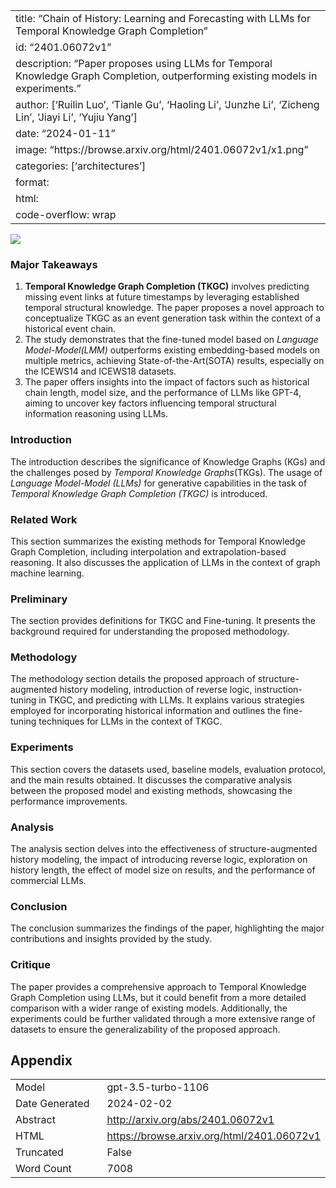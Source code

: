 
---
title: "Chain of History: Learning and Forecasting with LLMs for Temporal Knowledge Graph Completion"
id: "2401.06072v1"
description: "Paper proposes using LLMs for Temporal Knowledge Graph Completion, outperforming existing models in experiments."
author: ['Ruilin Luo', 'Tianle Gu', 'Haoling Li', 'Junzhe Li', 'Zicheng Lin', 'Jiayi Li', 'Yujiu Yang']
date: "2024-01-11"
image: "https://browse.arxiv.org/html/2401.06072v1/x1.png"
categories: ['architectures']
format:
  html:
    code-overflow: wrap
---

![](https://browse.arxiv.org/html/2401.06072v1/x1.png)

### Major Takeaways

1. **Temporal Knowledge Graph Completion (TKGC)** involves predicting missing event links at future timestamps by leveraging established temporal structural knowledge. The paper proposes a novel approach to conceptualize TKGC as an event generation task within the context of a historical event chain.
2. The study demonstrates that the fine-tuned model based on *Language Model-Model(LMM)* outperforms existing embedding-based models on multiple metrics, achieving State-of-the-Art(SOTA) results, especially on the ICEWS14 and ICEWS18 datasets.
3. The paper offers insights into the impact of factors such as historical chain length, model size, and the performance of LLMs like GPT-4, aiming to uncover key factors influencing temporal structural information reasoning using LLMs.

### Introduction

The introduction describes the significance of Knowledge Graphs (KGs) and the challenges posed by *Temporal Knowledge Graphs*(TKGs). The usage of *Language Model-Model (LLMs)* for generative capabilities in the task of *Temporal Knowledge Graph Completion (TKGC)* is introduced.

### Related Work

This section summarizes the existing methods for Temporal Knowledge Graph Completion, including interpolation and extrapolation-based reasoning. It also discusses the application of LLMs in the context of graph machine learning.

### Preliminary

The section provides definitions for TKGC and Fine-tuning. It presents the background required for understanding the proposed methodology.

### Methodology

The methodology section details the proposed approach of structure-augmented history modeling, introduction of reverse logic, instruction-tuning in TKGC, and predicting with LLMs. It explains various strategies employed for incorporating historical information and outlines the fine-tuning techniques for LLMs in the context of TKGC.

### Experiments

This section covers the datasets used, baseline models, evaluation protocol, and the main results obtained. It discusses the comparative analysis between the proposed model and existing methods, showcasing the performance improvements.

### Analysis

The analysis section delves into the effectiveness of structure-augmented history modeling, the impact of introducing reverse logic, exploration on history length, the effect of model size on results, and the performance of commercial LLMs.

### Conclusion

The conclusion summarizes the findings of the paper, highlighting the major contributions and insights provided by the study.

### Critique

The paper provides a comprehensive approach to Temporal Knowledge Graph Completion using LLMs, but it could benefit from a more detailed comparison with a wider range of existing models. Additionally, the experiments could be further validated through a more extensive range of datasets to ensure the generalizability of the proposed approach.

## Appendix

|          |          |
|----------|----------|
| Model     | gpt-3.5-turbo-1106       |
| Date Generated     | 2024-02-02       |
| Abstract | [http://arxiv.org/abs/2401.06072v1](http://arxiv.org/abs/2401.06072v1)        |
| HTML     | [https://browse.arxiv.org/html/2401.06072v1](https://browse.arxiv.org/html/2401.06072v1)       |
| Truncated       | False       |
| Word Count       | 7008       |